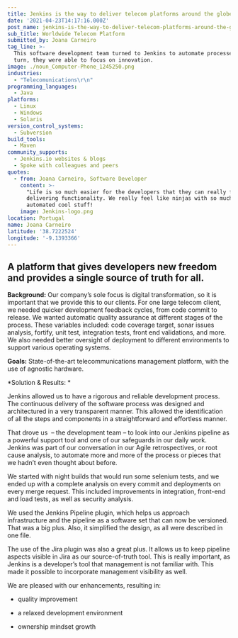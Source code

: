 ```yaml
---
title: Jenkins is the way to deliver telecom platforms around the globe
date: '2021-04-23T14:17:16.000Z'
post_name: jenkins-is-the-way-to-deliver-telecom-platforms-around-the-globe
sub_title: Worldwide Telecom Platform
submitted_by: Joana Carneiro
tag_line: >-
  This software development team turned to Jenkins to automate processes. In
  turn, they were able to focus on innovation.
image: ./noun_Computer-Phone_1245250.png
industries:
  - "Telecomunications\r\n"
programming_languages:
  - Java
platforms:
  - Linux
  - Windows
  - Solaris
version_control_systems:
  - Subversion
build_tools:
  - Maven
community_supports:
  - Jenkins.io websites & blogs
  - Spoke with colleagues and peers
quotes:
  - from: Joana Carneiro, Software Developer
    content: >-
      "Life is so much easier for the developers that they can really focus on
      delivering functionality. We really feel like ninjas with so much
      automated cool stuff!
    image: Jenkins-logo.png
location: Portugal
name: Joana Carneiro
latitude: '38.7222524'
longitude: '-9.1393366'
---
```

## A platform that gives developers new freedom and provides a single source of truth for all.

**Background:** Our company’s sole focus is digital transformation, so it is important that we provide this to our clients. For one large telecom client, we needed quicker development feedback cycles, from code commit to release. We wanted automatic quality assurance at different stages of the process. These variables included: code coverage target, sonar issues analysis, fortify, unit test, integration tests, front end validations, and more. We also needed better oversight of deployment to different environments to support various operating systems.

**Goals:** State-of-the-art telecommunications management platform, with the use of agnostic hardware.

<Testimonal idx="0" />

\*Solution & Results: \*

Jenkins allowed us to have a rigorous and reliable development process. The continuous delivery of the software process was designed and architectured in a very transparent manner. This allowed the identification of all the steps and components in a straightforward and effortless manner.

That drove us  – the development team – to look into our Jenkins pipeline as a powerful support tool and one of our safeguards in our daily work. Jenkins was part of our conversation in our Agile retrospectives, or root cause analysis, to automate more and more of the process or pieces that we hadn’t even thought about before.

We started with night builds that would run some selenium tests, and we ended up with a complete analysis on every commit and deployments on every merge request. This included improvements in integration, front-end and load tests, as well as security analysis.

We used the Jenkins Pipeline plugin, which helps us approach infrastructure and the pipeline as a software set that can now be versioned. That was a big plus. Also, it simplified the design, as all were described in one file.

The use of the Jira plugin was also a great plus. It allows us to keep pipeline aspects visible in Jira as our source-of-truth tool. This is really important, as Jenkins is a developer’s tool that management is not familiar with. This made it possible to incorporate management visibility as well.

We are pleased with our enhancements, resulting in:

-   quality improvement

-   a relaxed development environment

-   ownership mindset growth
